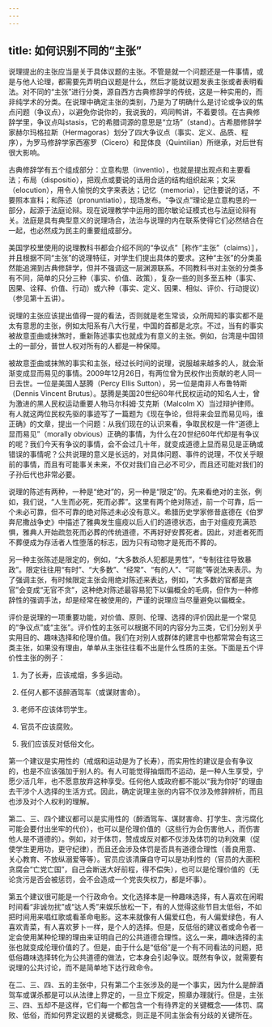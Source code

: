 ```yaml
---
---
---
```

title: 如何识别不同的“主张”
---





说理提出的主张应当是关于具体议题的主张。不管是就一个问题还是一件事情，或是与他人论理，都需要先弄明白议题是什么，然后才能就议题发表主张或者表明看法。对不同的“主张”进行分类，源自西方古典修辞学的传统，这是一种实用的，而非纯学术的分类。在说理中确定主张的类别，乃是为了明确什么是讨论或争议的焦点问题（争议点），以避免你说你的，我说我的，鸡同鸭讲，不着要领。在古典修辞学里，争议点叫stasis，它的希腊词源的意思是“立场”（stand）。古希腊修辞学家赫尔玛格拉斯（Hermagoras）划分了四大争议点（事实、定义、品质、程序），为罗马修辞学家西塞罗（Cicero）和昆体良（Quintilian）所继承，对后世有很大影响。

古典修辞学有五个组成部分：立意构思（inventio），也就是提出观点和主要看法；布局（dispositio），把观点或要说的话用合适的结构组织起来；文采（elocution），用令人愉悦的文字来表达；记忆（memoria），记住要说的话，不要照本宣科；和陈述（pronuntiatio），现场发布。“争议点”理论是立意构思的一部分，起源于法庭论辩。现在说理教学中运用的图尔敏论证模式也与法庭论辩有关。法庭是具有典型意义的说理场合，法治与说理的内在联系使得它们必然结合在一起，也必然成为民主的重要组成部分。

美国学校里使用的说理教科书都会介绍不同的“争议点”［称作“主张”（claims）］，并且根据不同“主张”的说理特征，对学生们提出具体的要求。这种“主张”的分类虽然能追溯到古典修辞学，但并不强调这一层渊源联系。不同教科书对主张的分类多有不同，简单的只分三种（事实、价值、政策），复杂一些的则多至五种（事实、因果、诠释、价值、行动）或六种（事实、定义、因果、相似、评价、行动提议）（参见第十五讲）。

说理的主张应该提出值得一提的看法，否则就是老生常谈，众所周知的事实都不是太有意思的主张，例如太阳系有八大行星，中国的首都是北京。不过，当有的事实被故意歪曲或抹煞时，重新陈述事实也就成为有意义的主张。例如，台湾是中国领土的一部分，普世人权对所有的人都是一种保障。

被故意歪曲或抹煞的事实和主张，经过长时间的说理，说服越来越多的人，就会渐渐变成显而易见的事情。2009年12月26日，有两位曾为民权作出贡献的老人同一日去世。一位是美国人瑟腾（Percy Ellis Sutton），另一位是南非人布鲁特斯（Dennis Vincent Brutus）。瑟腾是美国20世纪60年代民权运动的知名人士，曾为激进的黑人民权运动重要人物马尔科姆·艾克斯（Malcolm X）当过辩护律师。有人就这两位民权先驱的事迹写了一篇题为《现在争论，但将来会显而易见吗，谁正确》的文章，提出一个问题：从我们现在的认识来看，争取民权是一件“道德上显而易见”（morally obvious）正确的事情，为什么在20世纪60年代却是有争议的呢？我们今天有争议的事情，会不会过几十年，就变成道德上显而易见是正确或错误的事情呢？公共说理的意义是长远的，对具体问题、事件的说理，不仅关乎眼前的事情，而且有可能事关未来，不仅对我们自己必不可少，而且还可能对我们的子孙后代也非常必要。

说理的陈述有两种，一种是“绝对”的，另一种是“限定”的。先来看绝对的主张，例如，我们说，“人生而必死，死而必葬”。这里有两个绝对陈述，前一个可靠，后一个未必可靠，但不可靠的绝对陈述未必没有意义。希腊历史学家修昔底德在《伯罗奔尼撒战争史》中描述了雅典发生瘟疫以后人们的道德状态，由于对瘟疫充满恐惧，雅典人开始疏忽死而必葬的传统道德，不再好好安葬死者。因此，对逝者死而不葬便成为存活者人性堕落的标志，因为只有动物才是死而不葬的。

另一种主张陈述是限定的，例如，“大多数杀人犯都是男性”，“专制往往导致暴政”。限定往往用“有时”、“大多数”、“经常”、“有的人”、“可能”等说法来表示。为了强调主张，有时候限定主张会用绝对陈述来表达，例如，“大多数的官都是贪官”会变成“无官不贪”，这种绝对陈述最容易犯下以偏概全的毛病，但作为一种修辞性的强调手法，却是经常在被使用的，严谨的说理应当尽量避免以偏概全。

评价是说理的一项重要功能，对价值、原则、伦理、选择的评价因此是一个常见的“争议点”或“主张”。评价性的主张可以根据不同的内容分为三类，它们分别关乎实用目的、趣味选择和伦理价值。我们在对别人或群体的建言中也都常常会有这三类主张，如果没有理由，单单从主张往往看不出是什么性质的主张。下面是五个评价性主张的例子：


1. 为了长寿，应该戒烟，多多运动。

2. 任何人都不该醉酒驾车（或谋财害命）。

3. 老师不应该体罚学生。

4. 官员不应该腐败。

5. 我们应该反对低俗文化。


第一个建议是实用性的（戒烟和运动是为了长寿），而实用性的建议是会有争议的，也是不应该强加于别人的。有人可能觉得抽烟而不运动，是一种人生享受，宁愿少活几年，也不愿意放弃这种享受。任何他人或政府都不能以“我为你好”的理由去干涉个人选择的生活方式。因此，确定说理主张的内容不仅涉及修辞辨析，而且也涉及对个人权利的理解。

第二、三、四个建议都可以是实用性的（醉酒驾车、谋财害命、打学生、贪污腐化可能会要付出坐牢的代价），也可以是伦理价值的（这些行为会伤害他人，而伤害他人是不道德的）。例如，对于体罚，赞成或反对都不仅涉及体罚的功利效果（促使学生更用功，更守纪律），而且还会涉及体罚是否具有道德合理性（善良用意、关心教育、不放纵溺爱等等）。官员应该清廉自守可以是功利性的（官员的大面积贪腐会“亡党亡国”，自己会断送大好前程，得不偿失），也可以是伦理价值的（无论贪污是否会被惩罚，会不会造成一个党丧失权力，都是坏事）。

第五个建议很可能是一个行政命令。文化选择本是一种趣味选择，有人喜欢在闲暇时间看“非诚勿扰”或“达人秀”来娱乐放松一下，有的人觉得这些节目太低俗，不如把时间用来唱红歌或看革命电影。这本来就像有人偏爱红色，有人偏爱绿色，有人喜欢青菜，有人喜欢萝卜一样，是个人的选择。但是，反低俗的建议者或命令者一定会使用某种伦理的理由来证明自己的公共道德合理性。这么一来，趣味选择的主张也就变成伦理价值的了。但是，由于什么是“低俗”是一个有不同看法的问题，把低俗趣味选择转化为公共道德的做法，它本身会引起争议。既然有争议，就需要有说理的公共讨论，而不是简单地下达行政命令。

在二、三、四、五的主张中，只有第二个主张涉及的是一个事实，因为什么是醉酒驾车或谋杀都是可以从法律上界定的，一旦立下规定，照章办理就行。但是，主张三、四、五却不是这样，它们每一个都包含一个有待界定的关键概念——体罚、腐败、低俗，而如何界定议题的关键概念，则正是不同主张会有分歧的关键所在。
